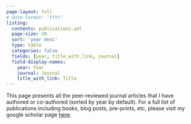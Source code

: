 ```yaml
---
page-layout: full
# date-format: 'YYYY'
listing:
  contents: publications.yml
  page-size: 20
  sort: 'year desc'
  type: table
  categories: false
  fields: [year, title_with_link, journal]
  field-display-names:
    year: Year
    journal: Journal
    title_with_link: Title
---
```


This page presents all the peer-reviewed journal articles that I have authored or co-authored (sorted by year by default). For a full list of publications including books, blog posts, pre-prints, etc, please visit my google scholar page [here](https://scholar.google.com/citations?user=PxS7aU0AAAAJ).